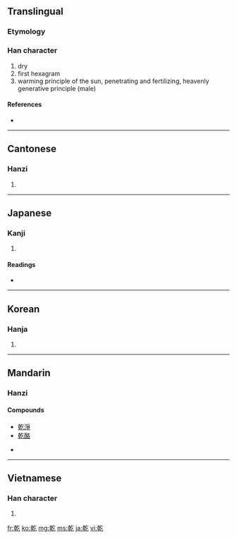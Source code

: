 {{also|亁|干}}<!-- may be replaced by zh-forms -->
==Translingual==

===Etymology===
{{Han compound|倝|乙|c1=p|c2=s|ls=psc}}

===Han character===
{{Han char|rn=5|rad=乙|as=10|sn=11|four=4841<sub>7</sub>|canj=十十人弓 (JJON)}}

# dry
# first hexagram
# warming principle of the sun, penetrating and fertilizing, heavenly generative principle (male)

====References====
* {{Han ref|kx=0084.250|dkj=00204|dj=0172.010|hdz=10056.100|uh=4E7E|ud=20094|bh=B0AE|bd=45230}}

----

==Cantonese==

===Hanzi===
{{yue-hanzi|jyut=|y=gon1, kin4}}

# {{defn|Cantonese|sort=乙10}}

----

==Japanese==

===Kanji===
{{ja-kanji|grade=c|rs=乙10}}

# {{defn|Japanese}}

====Readings====
* {{ja-readings|on=[[かん]] (kan), [[けん]] (ken), [[げん]] (gen)|kun=[[かわく]] (kawaku), [[かわかす]] (kawakasu), [[いぬい]] (inui)}}

----

==Korean==

===Hanja===
{{ko-hanja|hangeul=[[간]], [[건]]|rv=gan, geon|mr=kan, kŏn}}

# {{defn|Korean|sort=乙10}}

----

==Mandarin==

===Hanzi===
{{cmn-hanzi|sim=干|pin=[[gān]] ([[gan1]]), [[qián]] ([[qian2]])|wg=kan<sup>1</sup>, ch'ien<sup>2</sup>}}

====Compounds====
* [[乾淨]]
* [[乾酪]]

* {{defn|Mandarin|sort=乙10}}

----

==Vietnamese==

===Han character===
{{vi-hantu|[[kiền]], [[cạn]], [[can]], [[càn]], [[khan]], [[gàn]]|rs=乙10}}

# {{defn|Vietnamese|sort=乙10}}

[[fr:乾]]
[[ko:乾]]
[[mg:乾]]
[[ms:乾]]
[[ja:乾]]
[[vi:乾]]
